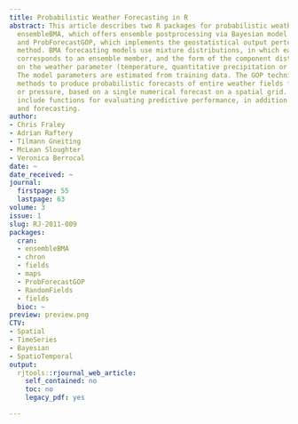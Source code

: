 ```yaml
---
title: Probabilistic Weather Forecasting in R
abstract: This article describes two R packages for probabilistic weather forecasting,
  ensembleBMA, which offers ensemble postprocessing via Bayesian model averaging (BMA),
  and ProbForecastGOP, which implements the geostatistical output perturbation (GOP)
  method. BMA forecasting models use mixture distributions, in which each component
  corresponds to an ensemble member, and the form of the component distribution depends
  on the weather parameter (temperature, quantitative precipitation or wind speed).
  The model parameters are estimated from training data. The GOP technique uses geostatistical
  methods to produce probabilistic forecasts of entire weather fields for temperature
  or pressure, based on a single numerical forecast on a spatial grid. Both packages
  include functions for evaluating predictive performance, in addition to model fitting
  and forecasting.
author:
- Chris Fraley
- Adrian Raftery
- Tilmann Gneiting
- McLean Sloughter
- Veronica Berrocal
date: ~
date_received: ~
journal:
  firstpage: 55
  lastpage: 63
volume: 3
issue: 1
slug: RJ-2011-009
packages:
  cran:
  - ensembleBMA
  - chron
  - fields
  - maps
  - ProbForecastGOP
  - RandomFields
  - fields
  bioc: ~
preview: preview.png
CTV:
- Spatial
- TimeSeries
- Bayesian
- SpatioTemporal
output:
  rjtools::rjournal_web_article:
    self_contained: no
    toc: no
    legacy_pdf: yes

---
```

